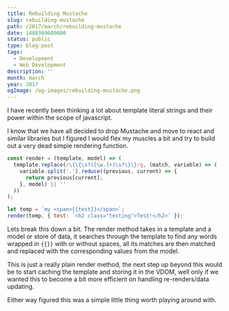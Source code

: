 ```yaml
---
title: Rebuilding Mustache
slug: rebuilding-mustache
path: /2017/march/rebuilding-mustache
date: 1488369600000
status: public
type: blog-post
tags:
  - Development
  - Web Development
description: ''
month: march
year: 2017
ogImage: /og-images/rebuilding-mustache.png
---
```



I have recently been thinking a lot about template literal strings and their
power within the scope of javascript.

I know that we have all decided to drop Mustache and move to react and similar
libraries but I figured I would flex my muscles a bit and try to build out a
very dead simple rendering function.

```js
const render = (template, model) => (
  template.replace(/\{\{\s?([\w.]+)\s?\}\}/g, (match, variable) => (
    variable.split('.').reduce((previous, current) => {
      return previous[current];
    }, model) || ''
  ))
);

let temp = `my <span>{{test}}</span>`;
render(temp, { test: `<h2 class="testing">Test!</h2>` });
```

Lets break this down a bit. The render method takes in a template and a model or
store of data, it searches through the template to find any words wrapped in
`{{}}` with or without spaces, all its matches are then matched and replaced
with the corresponding values from the model.

This is just a really plain render method, the next step up beyond this would be
to start caching the template and storing it in the VDOM, well only if we wanted
this to become a bit more efficient on handling re-renders/data updating.

Either way figured this was a simple little thing worth playing around with.

